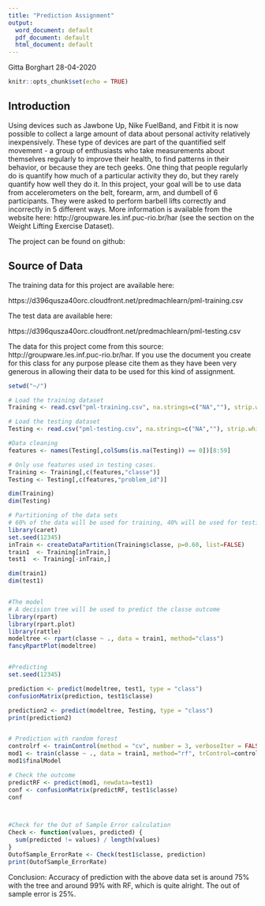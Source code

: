 ---
title: "Prediction Assignment"
output:
  word_document: default
  pdf_document: default
  html_document: default
---
Gitta Borghart
28-04-2020

```{r setup, include=FALSE}
knitr::opts_chunk$set(echo = TRUE)
```

## Introduction 
Using devices such as Jawbone Up, Nike FuelBand, and Fitbit it is now possible to collect a large amount of data about personal activity relatively inexpensively. These type of devices are part of the quantified self movement - a group of enthusiasts who take measurements about themselves regularly to improve their health, to find patterns in their behavior, or because they are tech geeks. One thing that people regularly do is quantify how much of a particular activity they do, but they rarely quantify how well they do it. In this project, your goal will be to use data from accelerometers on the belt, forearm, arm, and dumbell of 6 participants. They were asked to perform barbell lifts correctly and incorrectly in 5 different ways. More information is available from the website here: http://groupware.les.inf.puc-rio.br/har (see the section on the Weight Lifting Exercise Dataset).

The project can be found on github: 

## Source of Data 
The training data for this project are available here:

https://d396qusza40orc.cloudfront.net/predmachlearn/pml-training.csv

The test data are available here:

https://d396qusza40orc.cloudfront.net/predmachlearn/pml-testing.csv

The data for this project come from this source: http://groupware.les.inf.puc-rio.br/har. If you use the document you create for this class for any purpose please cite them as they have been very generous in allowing their data to be used for this kind of assignment.

```{r}
setwd("~/")

# Load the training dataset
Training <- read.csv("pml-training.csv", na.strings=c("NA",""), strip.white=T)

# Load the testing dataset
Testing <- read.csv("pml-testing.csv", na.strings=c("NA",""), strip.white=T)

#Data cleaning
features <- names(Testing[,colSums(is.na(Testing)) == 0])[8:59]

# Only use features used in testing cases.
Training <- Training[,c(features,"classe")]
Testing <- Testing[,c(features,"problem_id")]

dim(Training)
dim(Testing)

# Partitioning of the data sets
# 60% of the data will be used for training, 40% will be used for testing 
library(caret)
set.seed(12345)
inTrain <- createDataPartition(Training$classe, p=0.60, list=FALSE)
train1  <- Training[inTrain,]
test1  <- Training[-inTrain,]

dim(train1)
dim(test1)


#The model
# A decision tree will be used to predict the classe outcome 
library(rpart)
library(rpart.plot)
library(rattle)
modeltree <- rpart(classe ~ ., data = train1, method="class")
fancyRpartPlot(modeltree)


#Predicting
set.seed(12345)

prediction <- predict(modeltree, test1, type = "class")
confusionMatrix(prediction, test1$classe)

prediction2 <- predict(modeltree, Testing, type = "class")
print(prediction2)


# Prediction with random forest
controlrf <- trainControl(method = "cv", number = 3, verboseIter = FALSE)
mod1 <- train(classe ~ ., data = train1, method="rf", trControl=controlrf)
mod1$finalModel

# Check the outcome
predictRF <- predict(mod1, newdata=test1)
conf <- confusionMatrix(predictRF, test1$classe)
conf



#Check for the Out of Sample Error calculation
Check <- function(values, predicted) {
  sum(predicted != values) / length(values)
}
OutofSample_ErrorRate <- Check(test1$classe, prediction)
print(OutofSample_ErrorRate)


```

Conclusion: Accuracy of prediction with the above data set is around 75% with the tree and around 99% with RF, which is quite alright. The out of sample error is 25%. 